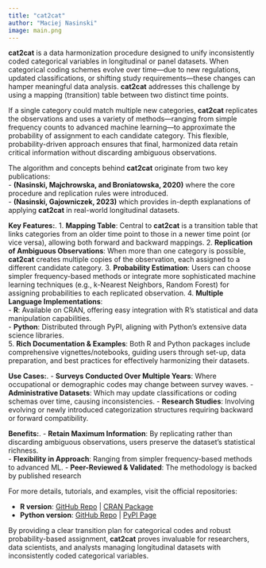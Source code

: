 ```yaml
---
title: "cat2cat"
author: "Maciej Nasinski"
image: main.png
---
```


**cat2cat** is a data harmonization procedure designed to unify inconsistently coded categorical variables in longitudinal or panel datasets. 
When categorical coding schemes evolve over time—due to new regulations, updated classifications, or shifting study requirements—these changes can hamper meaningful data analysis. 
**cat2cat** addresses this challenge by using a mapping (transition) table between two distinct time points. 

If a single category could match multiple new categories, **cat2cat** replicates the observations and uses a variety of methods—ranging from simple frequency counts to advanced machine learning—to approximate the probability of assignment to each candidate category. This flexible, probability-driven approach ensures that final, harmonized data retain critical information without discarding ambiguous observations. 

The algorithm and concepts behind **cat2cat** originate from two key publications:  
- **(Nasinski, Majchrowska, and Broniatowska, 2020)** where the core procedure and replication rules were introduced.  
- **(Nasinski, Gajowniczek, 2023)** which provides in-depth explanations of applying **cat2cat** in real-world longitudinal datasets.

**Key Features:**. 
1. **Mapping Table**: Central to **cat2cat** is a transition table that links categories from an older time point to those in a newer time point (or vice versa), allowing both forward and backward mappings.
2. **Replication of Ambiguous Observations**: When more than one category is possible, **cat2cat** creates multiple copies of the observation, each assigned to a different candidate category.
3. **Probability Estimation**: Users can choose simpler frequency-based methods or integrate more sophisticated machine learning techniques (e.g., k-Nearest Neighbors, Random Forest) for assigning probabilities to each replicated observation.
4. **Multiple Language Implementations**:  
   - **R**: Available on CRAN, offering easy integration with R’s statistical and data manipulation capabilities.  
   - **Python**: Distributed through PyPI, aligning with Python’s extensive data science libraries.  
5. **Rich Documentation & Examples**: Both R and Python packages include comprehensive vignettes/notebooks, guiding users through set-up, data preparation, and best practices for effectively harmonizing their datasets.

**Use Cases:**. 
- **Surveys Conducted Over Multiple Years**: Where occupational or demographic codes may change between survey waves.
- **Administrative Datasets**: Which may update classifications or coding schemas over time, causing inconsistencies.
- **Research Studies**: Involving evolving or newly introduced categorization structures requiring backward or forward compatibility.

**Benefits:**. 
- **Retain Maximum Information**: By replicating rather than discarding ambiguous observations, users preserve the dataset’s statistical richness.  
- **Flexibility in Approach**: Ranging from simpler frequency-based methods to advanced ML.
- **Peer-Reviewed & Validated**: The methodology is backed by published research

For more details, tutorials, and examples, visit the official repositories:

- **R version**: [GitHub Repo](https://github.com/polkas/cat2cat) | [CRAN Package](https://cran.r-project.org/package=cat2cat)  
- **Python version**: [GitHub Repo](https://github.com/polkas/py-cat2cat) | [PyPI Page](https://pypi.org/project/cat2cat/)

By providing a clear transition plan for categorical codes and robust probability-based assignment, **cat2cat** proves invaluable for researchers, data scientists, and analysts managing longitudinal datasets with inconsistently coded categorical variables.